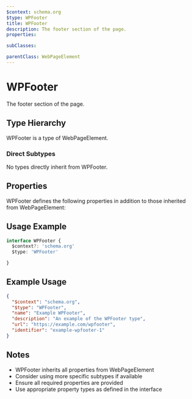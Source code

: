 ```yaml
---
$context: schema.org
$type: WPFooter
title: WPFooter
description: The footer section of the page.
properties:

subClasses:

parentClass: WebPageElement
---
```


# WPFooter

The footer section of the page.

## Type Hierarchy

WPFooter is a type of WebPageElement.

### Direct Subtypes

No types directly inherit from WPFooter.

## Properties

WPFooter defines the following properties in addition to those inherited from WebPageElement:



## Usage Example

```typescript
interface WPFooter {
  $context?: 'schema.org'
  $type: 'WPFooter'

}
```

## Example Usage

```json
{
  "$context": "schema.org",
  "$type": "WPFooter",
  "name": "Example WPFooter",
  "description": "An example of the WPFooter type",
  "url": "https://example.com/wpfooter",
  "identifier": "example-wpfooter-1"
}
```

## Notes

- WPFooter inherits all properties from WebPageElement
- Consider using more specific subtypes if available
- Ensure all required properties are provided
- Use appropriate property types as defined in the interface
